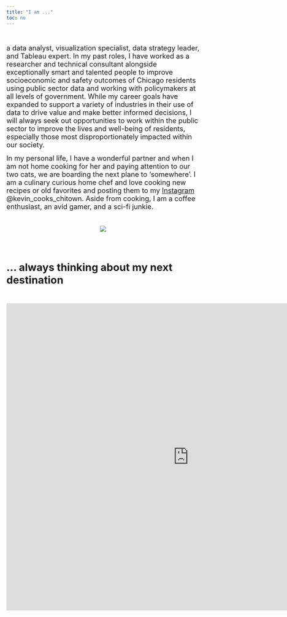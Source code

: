 ```yaml
---
title: "I am ..."
toc: no
---
```


<br>
<p style="text-align:left;"><font size="+1">
a data analyst, visualization specialist, data strategy leader, and Tableau expert. In my past roles, I have 
worked as a researcher and technical consultant alongside exceptionally smart and talented people to improve socioeconomic and safety outcomes of Chicago residents using public sector data and working with policymakers at all levels of government. While my career goals have expanded to support a variety of industries in their use of data to drive value and make better informed decisions, I will always seek out opportunities to work within the public sector to improve the lives and well-being of residents, especially those most disproportionately impacted within our society.

In my personal life, I have a wonderful partner and when I am not home cooking for her and paying attention to our two cats, we are boarding the next plane to 'somewhere'. I am a culinary curious home chef and love cooking new recipes or old favorites and posting them to my [Instagram](https://www.instagram.com/kevin_cooks_chitown/) @kevin_cooks_chitown. Aside from cooking, I am a coffee enthusiast, an avid gamer, and a sci-fi junkie.
</p>
<br>
<center>
![](images\about_collage.png)
</center>
<br>

## ... always thinking about my next destination

<br>
<center>
<iframe src="https://www.google.com/maps/d/u/0/embed?mid=1Yyh_RF2S0bZWFoSZvDOySdbm1xE" width="950" height="800" style="border:none;"></iframe>
</center>